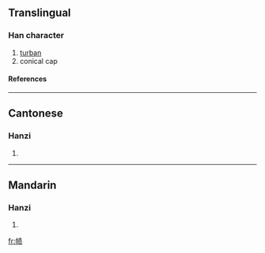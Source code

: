 {{see|幘}}

==Translingual==
===Han character===
{{Han char|rn=50|rad=巾|as=08|sn=11|four=|canj=中月手一人 (LBQMO)}}
# [[turban]]
# conical cap
====References====
{{Han ref|kx=0333.161|hdz=10742.070|uh=5E3B|ud=24123}}
----
==Cantonese==
===Hanzi===
{{yue-hanzi|jyut=|y=jik1}}
# {{defn|Cantonese}}
----
==Mandarin==
===Hanzi===
{{cmn-hanzi|tra=幘|pin=[[zé]] ([[ze2]])|wg=tse<sup>2</sup>}}
# {{defn|Mandarin}}

[[fr:帻]]